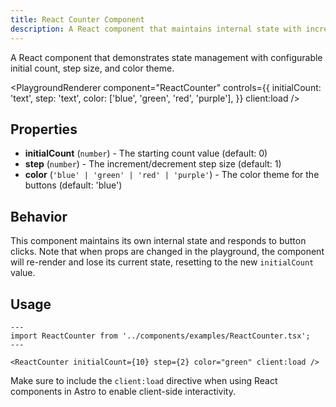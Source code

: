 ```yaml
---
title: React Counter Component
description: A React component that maintains internal state with increment and decrement functionality
---
```



A React component that demonstrates state management with configurable initial count, step size, and color theme.

<PlaygroundRenderer
  component="ReactCounter"
  controls={{
    initialCount: 'text',
    step: 'text',
    color: ['blue', 'green', 'red', 'purple'],
  }}
  client:load
/>

## Properties

- **initialCount** (`number`) - The starting count value (default: 0)
- **step** (`number`) - The increment/decrement step size (default: 1)
- **color** (`'blue' | 'green' | 'red' | 'purple'`) - The color theme for the buttons (default: 'blue')

## Behavior

This component maintains its own internal state and responds to button clicks. Note that when props are changed in the playground, the component will re-render and lose its current state, resetting to the new `initialCount` value.

## Usage

```astro
---
import ReactCounter from '../components/examples/ReactCounter.tsx';
---

<ReactCounter initialCount={10} step={2} color="green" client:load />
```

Make sure to include the `client:load` directive when using React components in Astro to enable client-side interactivity.
